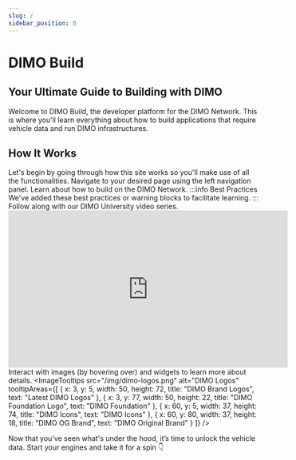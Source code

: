 ```yaml
---
slug: /
sidebar_position: 0
---
```



# DIMO Build

## Your Ultimate Guide to Building with DIMO

Welcome to DIMO Build, the developer platform for the DIMO Network.
This is where you'll learn everything about how to build applications that require vehicle data and run DIMO infrastructures.

## How It Works
Let's begin by going through how this site works so you'll make use of all the functionalities.
	<Stepper>
		<Step title="Navigate">
			Navigate to your desired page using the left navigation panel.
		</Step>
		<Step title="Read">
			Learn about how to build on the DIMO Network.
      :::info Best Practices
				We've added these best practices or warning blocks to facilitate learning.
			:::
		</Step>
    <Step title="Watch">
			Follow along with our DIMO University video series.
      <iframe
        width="560"
        height="315"
        src="https://www.youtube.com/embed/nktm5m9LhIU?si=ZFJdiIEcoTBnaZ4d"
        title="YouTube video player"
        frameBorder="0"
        allow="accelerometer; autoplay; clipboard-write; encrypted-media; gyroscope; picture-in-picture; web-share"
        referrerPolicy="strict-origin-when-cross-origin"
        allowFullScreen
      ></iframe>
		</Step>
		<Step title="Interact">
			Interact with images (by hovering over) and widgets to learn more about details.
      	<ImageTooltips
          src="/img/dimo-logos.png"
          alt="DIMO Logos"
          tooltipAreas={[
            {
              x: 3, y: 5, width: 50, height: 72,
              title: "DIMO Brand Logos",
              text: "Latest DIMO Logos"
            },
            {
              x: 3, y: 77, width: 50, height: 22,
              title: "DIMO Foundation Logo",
              text: "DIMO Foundation"
            },
            {
              x: 60, y: 5, width: 37, height: 74,
              title: "DIMO Icons",
              text: "DIMO Icons"
            },
            {
              x: 60, y: 80, width: 37, height: 18,
              title: "DIMO OG Brand",
              text: "DIMO Original Brand"
            }
          ]}
        />
		</Step>
	</Stepper>

Now that you’ve seen what's under the hood, it’s time to unlock the vehicle data. Start your engines and take it for a spin 👇
